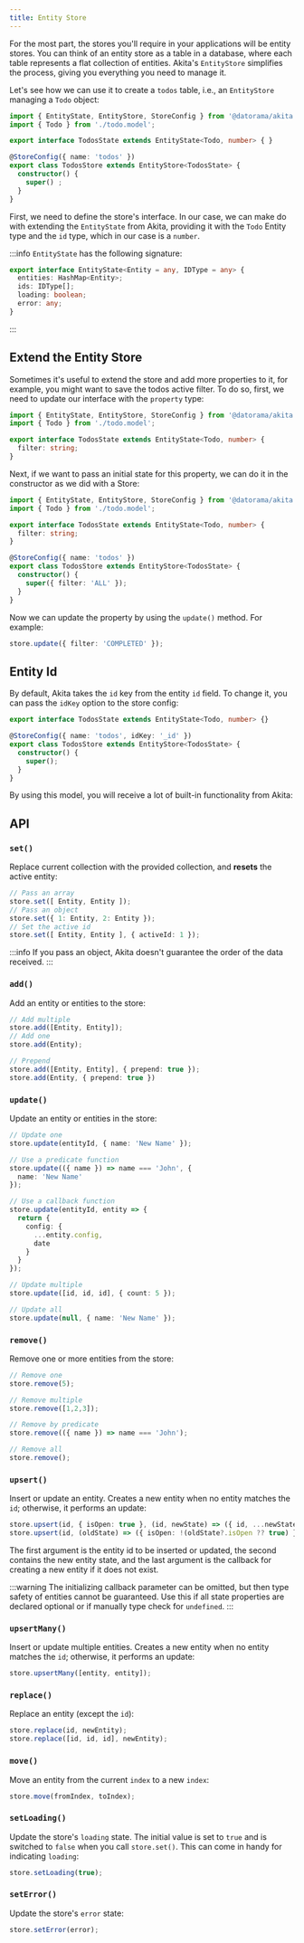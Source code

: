 ```yaml
---
title: Entity Store
---
```


For the most part, the stores you'll require in your applications will be entity stores. You can think of an entity store as a table in a database, where each table represents a flat collection of entities.
Akita's `EntityStore` simplifies the process, giving you everything you need to manage it.

Let's see how we can use it to create a `todos` table, i.e., an `EntityStore` managing a `Todo` object:

```ts title="todos.store.ts"
import { EntityState, EntityStore, StoreConfig } from '@datorama/akita';
import { Todo } from './todo.model';

export interface TodosState extends EntityState<Todo, number> { }

@StoreConfig({ name: 'todos' })
export class TodosStore extends EntityStore<TodosState> {
  constructor() {
    super() ;
  }
}
```

First, we need to define the store's interface. In our case, we can make do with extending the `EntityState` from Akita, providing it with the `Todo` Entity type and the `id` type, which in our case is a `number`.

:::info
`EntityState` has the following signature:

```typescript
export interface EntityState<Entity = any, IDType = any> {
  entities: HashMap<Entity>;
  ids: IDType[];
  loading: boolean;
  error: any;
}
```
:::

## Extend the Entity Store
Sometimes it's useful to extend the store and add more properties to it, for example, you might want to save the todos active filter.
To do so, first, we need to update our interface with the `property` type:

```ts {5} title="todos.store.ts"
import { EntityState, EntityStore, StoreConfig } from '@datorama/akita';
import { Todo } from './todo.model';

export interface TodosState extends EntityState<Todo, number> {
  filter: string;
}
```

Next, if we want to pass an initial state for this property, we can do it in the constructor as we did with a Store:
```ts {11} title="todos.store.ts"
import { EntityState, EntityStore, StoreConfig } from '@datorama/akita';
import { Todo } from './todo.model';

export interface TodosState extends EntityState<Todo, number> {
  filter: string;
}

@StoreConfig({ name: 'todos' })
export class TodosStore extends EntityStore<TodosState> {
  constructor() {
    super({ filter: 'ALL' });
  }
}
```

Now we can update the property by using the `update()` method. For example:

```ts
store.update({ filter: 'COMPLETED' });
```

## Entity Id
By default, Akita takes the `id` key from the entity `id` field. To change it, you can pass the `idKey` option to the store config:
```ts title="todos.store.ts"
export interface TodosState extends EntityState<Todo, number> {}

@StoreConfig({ name: 'todos', idKey: '_id' })
export class TodosStore extends EntityStore<TodosState> {
  constructor() {
    super();
  }
}
```


By using this model, you will receive a lot of built-in functionality from Akita:

## API

### `set()`
Replace current collection with the provided collection, and **resets** the active entity:

```ts
// Pass an array
store.set([ Entity, Entity ]);
// Pass an object
store.set({ 1: Entity, 2: Entity });
// Set the active id
store.set([ Entity, Entity ], { activeId: 1 });
```

:::info
If you pass an object, Akita doesn't guarantee the order of the data received.
:::

### `add()`
Add an entity or entities to the store:

```ts
// Add multiple
store.add([Entity, Entity]);
// Add one
store.add(Entity);

// Prepend
store.add([Entity, Entity], { prepend: true });
store.add(Entity, { prepend: true })
```

### `update()`
Update an entity or entities in the store:

```ts
// Update one
store.update(entityId, { name: 'New Name' });

// Use a predicate function
store.update(({ name }) => name === 'John', {
  name: 'New Name'
});

// Use a callback function
store.update(entityId, entity => {
  return {
    config: {
      ...entity.config,
      date
    }
  }
});

// Update multiple
store.update([id, id, id], { count: 5 });

// Update all
store.update(null, { name: 'New Name' });
```

### `remove()`
Remove one or more entities from the store:

```ts
// Remove one
store.remove(5);

// Remove multiple
store.remove([1,2,3]);

// Remove by predicate
store.remove(({ name }) => name === 'John');

// Remove all
store.remove();
```

### `upsert()`
Insert or update an entity. Creates a new entity when no entity matches the `id`; otherwise, it performs an update:

```ts
store.upsert(id, { isOpen: true }, (id, newState) => ({ id, ...newState });
store.upsert(id, (oldState) => ({ isOpen: !(oldState?.isOpen ?? true) }), (id, newState) => ({ id, ...newState });
```

The first argument is the entity id to be inserted or updated, the second contains the new entity state, and the last
argument is the callback for creating a new entity if it does not exist.

:::warning
The initializing callback parameter can be omitted, but then type safety of entities cannot be guaranteed. Use
this if all state properties are declared optional or if manually type check for `undefined`.
:::

### `upsertMany()`
Insert or update multiple entities. Creates a new entity when no entity matches the `id`; otherwise, it performs an update:

```ts
store.upsertMany([entity, entity]);
```

### `replace()`
Replace an entity (except the `id`):

```ts
store.replace(id, newEntity);
store.replace([id, id, id], newEntity);
```

### `move()`
Move an entity from the current `index` to a new `index`:

```ts
store.move(fromIndex, toIndex);
```

### `setLoading()`
Update the store's `loading` state. The initial value is set to `true` and is switched to `false` when you call `store.set()`. This can come in handy for indicating `loading`:

```ts
store.setLoading(true);
```

### `setError()`
Update the store's `error` state:

```ts
store.setError(error);
```
